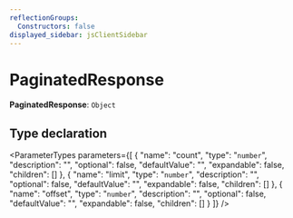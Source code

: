 ```yaml
---
reflectionGroups:
  Constructors: false
displayed_sidebar: jsClientSidebar
---
```



# PaginatedResponse

 **PaginatedResponse**: `Object`

## Type declaration

<ParameterTypes parameters={[
  {
    "name": "count",
    "type": "`number`",
    "description": "",
    "optional": false,
    "defaultValue": "",
    "expandable": false,
    "children": []
  },
  {
    "name": "limit",
    "type": "`number`",
    "description": "",
    "optional": false,
    "defaultValue": "",
    "expandable": false,
    "children": []
  },
  {
    "name": "offset",
    "type": "`number`",
    "description": "",
    "optional": false,
    "defaultValue": "",
    "expandable": false,
    "children": []
  }
]} />
